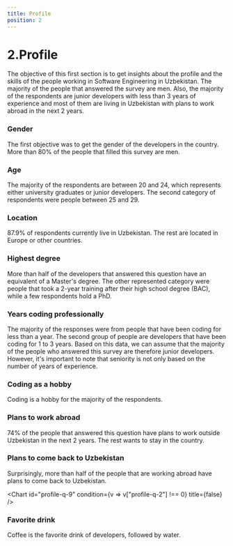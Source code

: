 ```yaml
---
title: Profile
position: 2
---
```


# 2.Profile

The objective of this first section is to get insights about the profile and the skills of the people working in Software Engineering in Uzbekistan. The majority of the people that answered the survey are men. Also, the majority of the respondents are junior developers with less than 3 years of experience and most of them are living in Uzbekistan with plans to work abroad in the next 2 years.

### Gender

The first objective was to get the gender of the developers in the country. More than 80% of the people that filled this survey are men.

<Chart id="profile-q-0" pie title={false} />

### Age

The majority of the respondents are between 20 and 24, which represents either university graduates or junior developers. The second category of respondents were people between 25 and 29.

<Chart id="profile-q-1" title={false} />

### Location

87.9% of respondents currently live in Uzbekistan. The rest are located in Europe or other countries.

<Chart id="profile-q-2" title={false} />

### Highest degree

More than half of the developers that answered this question have an equivalent of a Master's degree. The other represented category were people that took a 2-year training after their high school degree (BAC), while a few respondents hold a PhD.

<Chart id="profile-q-4" pie title={false} />

### Years coding professionally

The majority of the responses were from people that have been coding for less than a year. The second group of people are developers that have been coding for 1 to 3 years. Based on this data, we can assume that the majority of the people who answered this survey are therefore junior developers. However, it's important to note that seniority is not only based on the number of years of experience.

<Chart id="profile-q-5" title={false} />

### Coding as a hobby

Coding is a hobby for the majority of the respondents.

<Chart id="profile-q-6" title={false} />

### Plans to work abroad

74% of the people that answered this question have plans to work outside Uzbekistan in the next 2 years. The rest wants to stay in the country.

<Chart id="profile-q-8" title={false} />

### Plans to come back to Uzbekistan

Surprisingly, more than half of the people that are working abroad have plans to come back to Uzbekistan.

<Chart id="profile-q-9" condition={v => v["profile-q-2"] !== 0} title={false} />

### Favorite drink

Coffee is the favorite drink of developers, followed by water.

<Chart id="profile-q-15" title={false} />
